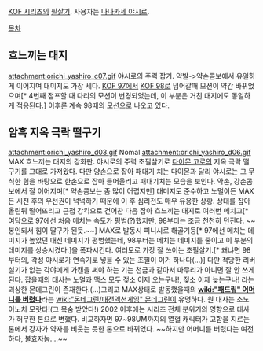 [[KOF 시리즈]]의 [[필살기]]. 사용자는 [[나나카세 야시로]].

[[목차]]

== 흐느끼는 대지 ==
attachment:orichi_yashiro_c07.gif
야시로의 주력 잡기. 약발->약손콤보에서 유일하게 이어지며 대미지도 가장 세다. [[KOF 97]]에서 [[KOF 98]]로 넘어갈때 모션이 약간 바뀌었으며[* 4번째 점프할 때 다리의 모션이 변경되었는데, 이 부분은 거친 대지에도 동일하게 적용된다.] 이후론 계속 98때의 모션으로 나오고 있다.

== 암흑 지옥 극락 떨구기 ==
attachment:orichi_yashiro_d03.gif Nomal
attachment:orichi_yashiro_d06.gif MAX
흐느끼는 대지의 강화판. 야시로의 주력 초필살기로 [[다이몬 고로]]의 지옥 극락 떨구기를 그대로 가져왔다. 다만 양손으로 잡아 패대기 치는 다이몬과 달리 야시로는 그 무식한 힘을 바탕으로 한손으로 잡아 들어올리고 패대기치는 모습을 보인다. 약손, 강손콤보에서 잘 이어지며[* 약손콤보는 좀 많이 어렵지만] 대미지도 준수하고 노멀이든 MAX든 시전 후의 우선권이 넉넉하기 때문에 이 후 심리전도 매우 유용한 상황. 상대를 잡아올린뒤 떨어뜨리고 근접 강킥으로 걷어찬 다음 잡아 흐느끼는 대지로 여러번 메치고[* 여담으로 97에선 처음 메치는 속도가 평범(?)했지만, 98부터는 조금 천천히 던진다. ~~봉인되서 힘이 딸구가 된듯.~~] MAX로 발동시 피니시로 해골기둥[* 97에선 메치는 데미지가 높았던 대신 데미지가 평범했는데, 98부터는 메치는 데미지를 줄이고 이 부분의 데미지를 상승시켰다.]을 폭파시킨다. 여러모로 가장 잘 쓰이는 초필살기.[* 왜냐면 98부터의, 각성 야시로가 연속기로 넣을 수 있는 초필이 이거 하나다(...)] 다만 적당한 리버설기가 없는 각야에게 가캔을 써야 하는 기는 천금과 같아서 마무리가 아니면 잘 안 쓰게 된다. 잡을때의 대사는 노멀과 맥스 모두 젖소 이제 오는구나!, 젖소 이제 늦는구나! 라는 괴상한 몬데그린이 존재한다.(...)그리고 MAX상태로 발동했을때의 '''[[wiki:"패드립" 어머니를 버렸다]]'''라는 [[wiki:"몬데그린/대전액션게임" 몬데그린]]이 유명하다. 원 대사는 소노이노치 모랏타!(그 목숨 받았다!) 2002 이후에는 시리즈 전체 분위기의 영향으로 대사가 허무한 톤으로 변했다. 비교하자면 97~98UM까지의 열혈 캐릭터가 고함을 지르는 톤에서 강자가 약자를 비웃는 듯한 톤으로 바뀌었다. ~~하지만 어머니를 버렸다는 여전하다, 불효자놈....~~

